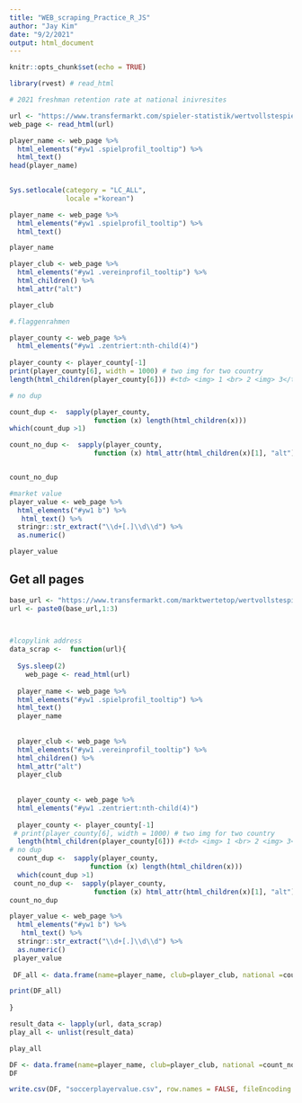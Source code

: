 ---
title: "WEB_scraping_Practice_R_JS"
author: "Jay Kim"
date: "9/2/2021"
output: html_document
---

```{r setup, include=FALSE}
knitr::opts_chunk$set(echo = TRUE)
```

```{r}
library(rvest) # read_html
```

```{r}
# 2021 freshman retention rate at national inivresites

url <- "https://www.transfermarkt.com/spieler-statistik/wertvollstespieler/marktwertetop"
web_page <- read_html(url)

player_name <- web_page %>% 
  html_elements("#yw1 .spielprofil_tooltip") %>% 
  html_text()
head(player_name)
 
```


```{r}

Sys.setlocale(category = "LC_ALL",
              locale ="korean")

```


```{r}
player_name <- web_page %>% 
  html_elements("#yw1 .spielprofil_tooltip") %>% 
  html_text()

player_name
```


```{r}
player_club <- web_page %>% 
  html_elements("#yw1 .vereinprofil_tooltip") %>% 
  html_children() %>% 
  html_attr("alt")

player_club
```

```{r}
#.flaggenrahmen

player_county <- web_page %>% 
  html_elements("#yw1 .zentriert:nth-child(4)")   
 
player_county <- player_county[-1]
print(player_county[6], width = 1000) # two img for two country
length(html_children(player_county[6])) #<td> <img> 1 <br> 2 <img> 3</td> # 3 length

# no dup

count_dup <-  sapply(player_county, 
                     function (x) length(html_children(x)))
which(count_dup >1)

count_no_dup <-  sapply(player_county, 
                     function (x) html_attr(html_children(x)[1], "alt"))


count_no_dup

```


```{r}
#market value
player_value <- web_page %>% 
  html_elements("#yw1 b") %>% 
   html_text() %>% 
  stringr::str_extract("\\d+[.]\\d\\d") %>% 
  as.numeric()

player_value


```

## Get all pages

```{r}
 

base_url <- "https://www.transfermarkt.com/marktwertetop/wertvollstespieler?ajax=yw1&page=" # remove page number here
url <- paste0(base_url,1:3)

 

#lcopylink address
data_scrap <-  function(url){
  
  Sys.sleep(2)
    web_page <- read_html(url)
    
  player_name <- web_page %>% 
  html_elements("#yw1 .spielprofil_tooltip") %>% 
  html_text()
  player_name
  
  
  player_club <- web_page %>% 
  html_elements("#yw1 .vereinprofil_tooltip") %>% 
  html_children() %>% 
  html_attr("alt")
  player_club
  
  
  player_county <- web_page %>% 
  html_elements("#yw1 .zentriert:nth-child(4)")   
 
  player_county <- player_county[-1]
 # print(player_county[6], width = 1000) # two img for two country
  length(html_children(player_county[6])) #<td> <img> 1 <br> 2 <img> 3</td> # 3 length
# no dup
  count_dup <-  sapply(player_county, 
                    function (x) length(html_children(x)))
  which(count_dup >1)
 count_no_dup <-  sapply(player_county, 
                     function (x) html_attr(html_children(x)[1], "alt"))
count_no_dup

player_value <- web_page %>% 
  html_elements("#yw1 b") %>% 
   html_text() %>% 
  stringr::str_extract("\\d+[.]\\d\\d") %>% 
  as.numeric()
 player_value
 
 DF_all <- data.frame(name=player_name, club=player_club, national =count_no_dup, value=player_value)

print(DF_all)  
  
}

result_data <- lapply(url, data_scrap)
play_all <- unlist(result_data)

play_all


```


```{r}

DF <- data.frame(name=player_name, club=player_club, national =count_no_dup, value=player_value)
DF

write.csv(DF, "soccerplayervalue.csv", row.names = FALSE, fileEncoding = "UTF-8")
```
